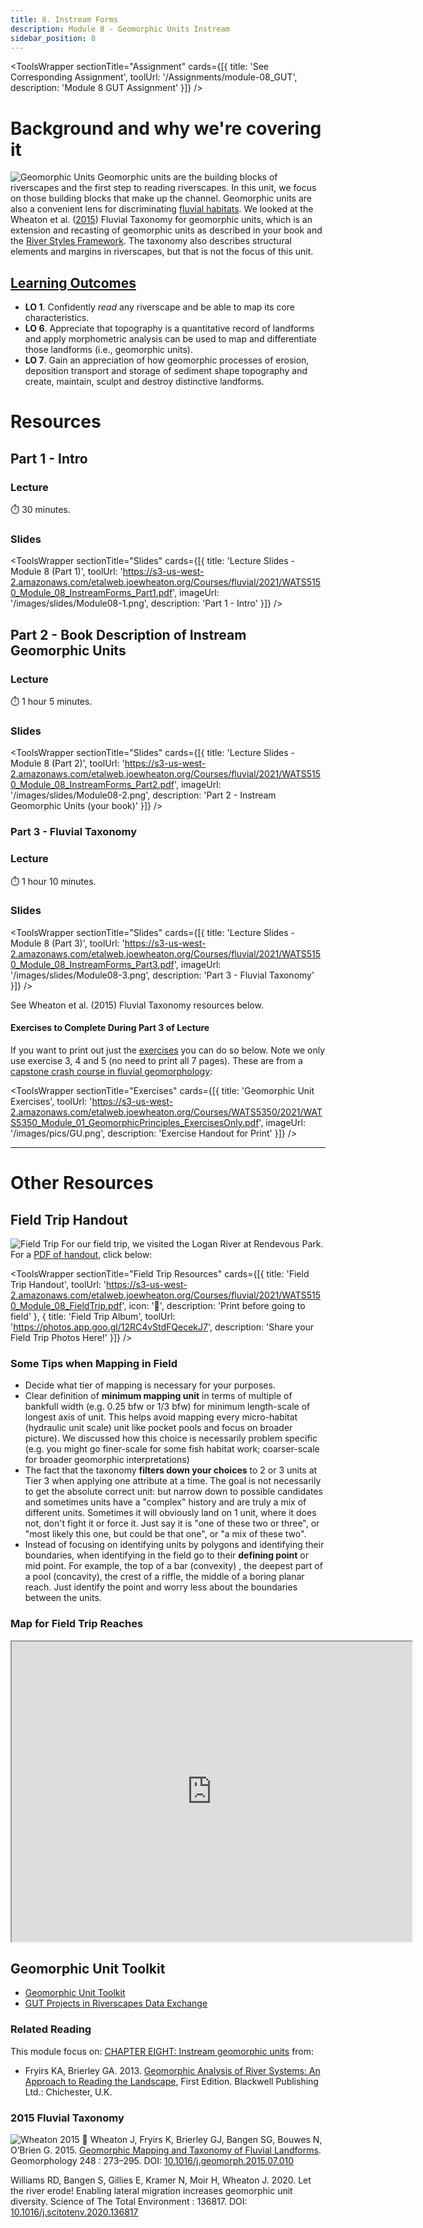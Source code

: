 ```yaml
---
title: 8. Instream Forms
description: Module 8 - Geomorphic Units Instream
sidebar_position: 8
---
```


<ToolsWrapper
  sectionTitle="Assignment"
  cards={[{
    title: 'See Corresponding Assignment',
    toolUrl: '/Assignments/module-08_GUT',
    description: 'Module 8 GUT Assignment'
  }]}
/>

# Background and why we're covering it

![Geomorphic Units](/images/pics/GU.png)
Geomorphic units are the building blocks of riverscapes and the first step to reading riverscapes. In this unit, we focus on those building blocks that make up the channel. Geomorphic units are also a convenient lens for discriminating [fluvial habitats](https://restoration-usu.github.io/Ecohydraulics/). We looked at the Wheaton et al. ([2015](https://s3-us-west-2.amazonaws.com/etalweb.joewheaton.org/Courses/Ecohydraulic/2020/Reading/Wheaton_FluvialTaxonomy.pdf)) Fluvial Taxonomy for geomorphic units, which is an extension and recasting of geomorphic units as described in your book and the [River Styles Framework](https://riverstyles.com/). The taxonomy also describes structural elements and margins in riverscapes, but that is not the focus of this unit.


## [Learning Outcomes](/syllabus/#course-objectives)

- **LO 1**. Confidently *read* any riverscape and be able to map its core characteristics.
- **LO 6**. Appreciate that topography is a quantitative record of landforms and apply morphometric analysis can be used to map and differentiate those landforms (i.e., geomorphic units).
- **LO 7**. Gain an appreciation of how geomorphic processes of erosion, deposition transport and storage of sediment shape topography and create, maintain, sculpt and destroy distinctive landforms. 

# Resources
## Part 1 -  Intro 
### Lecture


<YouTubeEmbed videoId="PL0ZiZg4rilzKcQ5wAyMaKCGlDGS4s9pIR" />

⏱️ 30 minutes.

### Slides


<ToolsWrapper
  sectionTitle="Slides"
  cards={[{
    title: 'Lecture Slides - Module 8 (Part 1)',
    toolUrl: 'https://s3-us-west-2.amazonaws.com/etalweb.joewheaton.org/Courses/fluvial/2021/WATS5150_Module_08_InstreamForms_Part1.pdf',
    imageUrl: '/images/slides/Module08-1.png',
    description: 'Part 1 - Intro'
  }]}
/>


## Part 2 -  Book Description of Instream Geomorphic Units
### Lecture


<YouTubeEmbed videoId="PL0ZiZg4rilzJ97xPL9riKRxtxKOVSuX_n" />

⏱️ 1 hour 5 minutes.

### Slides


<ToolsWrapper
  sectionTitle="Slides"
  cards={[{
    title: 'Lecture Slides - Module 8 (Part 2)',
    toolUrl: 'https://s3-us-west-2.amazonaws.com/etalweb.joewheaton.org/Courses/fluvial/2021/WATS5150_Module_08_InstreamForms_Part2.pdf',
    imageUrl: '/images/slides/Module08-2.png',
    description: 'Part 2 - Instream Geomorphic Units (your book)'
  }]}
/>


### Part 3 -  Fluvial Taxonomy 
### Lecture


<YouTubeEmbed videoId="PL0ZiZg4rilzKNCSU1ewX2y8kHRMJo9oWO" />

⏱️ 1 hour 10 minutes.

### Slides


<ToolsWrapper
  sectionTitle="Slides"
  cards={[{
    title: 'Lecture Slides - Module 8 (Part 3)',
    toolUrl: 'https://s3-us-west-2.amazonaws.com/etalweb.joewheaton.org/Courses/fluvial/2021/WATS5150_Module_08_InstreamForms_Part3.pdf',
    imageUrl: '/images/slides/Module08-3.png',
    description: 'Part 3 - Fluvial Taxonomy'
  }]}
/>



See Wheaton et al. (2015) Fluvial Taxonomy resources below.

#### Exercises to Complete During Part 3 of Lecture


If you want to print out just the [exercises](https://s3-us-west-2.amazonaws.com/etalweb.joewheaton.org/Courses/WATS5350/2021/WATS5350_Module_01_GeomorphicPrinciples_ExercisesOnly.pdf) you can do so below. Note we only use exercise 3, 4 and 5 (no need to print all 7 pages). These are from a [capstone crash course in fluvial geomorphology](http://capstone.restoration.usu.edu/Course_Topics/WATS_5350/Design_Geomorphic_Principles):



<ToolsWrapper
  sectionTitle="Exercises"
  cards={[{
    title: 'Geomorphic Unit Exercises',
    toolUrl: 'https://s3-us-west-2.amazonaws.com/etalweb.joewheaton.org/Courses/WATS5350/2021/WATS5350_Module_01_GeomorphicPrinciples_ExercisesOnly.pdf',
    imageUrl: '/images/pics/GU.png',
    description: 'Exercise Handout for Print'
  }]}
/>


-----------
# Other Resources

## Field Trip Handout

![Field Trip](/images/slides/Module08_FieldTrip.png)
For our field trip, we visited the Logan River at Rendevous Park.  For a [PDF of handout](https://s3-us-west-2.amazonaws.com/etalweb.joewheaton.org/Courses/fluvial/2021/WATS5150_Module_08_FieldTrip.pdf), click below:


<ToolsWrapper
  sectionTitle="Field Trip Resources"
  cards={[{
    title: 'Field Trip Handout',
    toolUrl: 'https://s3-us-west-2.amazonaws.com/etalweb.joewheaton.org/Courses/fluvial/2021/WATS5150_Module_08_FieldTrip.pdf',
    icon: '📄',
    description: 'Print before going to field'
  }, {
    title: 'Field Trip Album',
    toolUrl: 'https://photos.app.goo.gl/12RC4vStdFQecekJ7',
    description: 'Share your Field Trip Photos Here!'
  }]}
/>


### Some Tips when Mapping in Field

- Decide what tier of mapping is necessary for your purposes.
- Clear definition of **minimum mapping unit** in terms of multiple of bankfull width (e.g. 0.25 bfw or 1/3 bfw) for minimum length-scale of longest axis of unit. This helps avoid mapping every micro-habitat (hydraulic unit scale) unit like pocket pools and focus on broader picture).  We discussed how this choice is necessarily problem specific (e.g. you might go finer-scale for some fish habitat work; coarser-scale for broader geomorphic interpretations)
- The fact that the taxonomy **filters down your choices** to 2 or 3 units at Tier 3 when applying one attribute at a time. The goal is not necessarily to get the absolute correct unit: but narrow down to possible candidates and sometimes units have a "complex" history and are truly a mix of different units. Sometimes it will obviously land on 1 unit, where it does not, don't fight it or force it. Just say it is "one of these two or three", or "most likely this one, but could be that one", or "a mix of these two". 
- Instead of focusing on identifying units by polygons and identifying their boundaries, when identifying in the field go to their **defining point** or mid point. For example, the top of a bar (convexity) , the deepest part of a pool (concavity), the crest of a riffle, the middle of a boring planar reach. Just identify the point and worry less about the boundaries between the units. 

### Map for Field Trip Reaches

<iframe src="https://www.google.com/maps/d/u/0/embed?mid=199HlISAYyFJTkYhLHtj0gPviPJMVi_nU" width="640" height="480"></iframe>


## Geomorphic Unit Toolkit
- [Geomorphic Unit Toolkit](http://gut.riverscapes.net)
- [GUT Projects in Riverscapes Data Exchange](https://data.riverscapes.net/pt/gut)

### Related Reading

This module focus on: [CHAPTER EIGHT: Instream geomorphic units](https://ebookcentral-proquest-com.dist.lib.usu.edu/lib/usu/reader.action?docID=1032536&ppg=148)  from:
- Fryirs KA, Brierley GA. 2013. [Geomorphic Analysis of River Systems: An Approach to Reading the Landscape](https://www.wiley.com/en-au/Geomorphic+Analysis+of+River+Systems%3A+An+Approach+to+Reading+the+Landscape-p-9781405192743), First Edition.  Blackwell Publishing Ltd.: Chichester, U.K.



### 2015 Fluvial Taxonomy

![Wheaton 2015](/images/covers/Wheaton2015.png)
📄 Wheaton J, Fryirs K, Brierley GJ, Bangen SG, Bouwes N, O’Brien G. 2015. [Geomorphic Mapping and Taxonomy of Fluvial Landforms](https://s3-us-west-2.amazonaws.com/etalweb.joewheaton.org/Courses/Ecohydraulic/2020/Reading/Wheaton_FluvialTaxonomy.pdf). Geomorphology 248 : 273–295. DOI: [10.1016/j.geomorph.2015.07.010](https://dx.doi.org/10.1016/j.geomorph.2015.07.010)
 
Williams RD, Bangen S, Gillies E, Kramer N, Moir H, Wheaton J. 2020. Let the river erode! Enabling lateral migration increases geomorphic unit diversity. Science of The Total Environment : 136817. DOI: [10.1016/j.scitotenv.2020.136817](10.1016/j.scitotenv.2020.136817)





